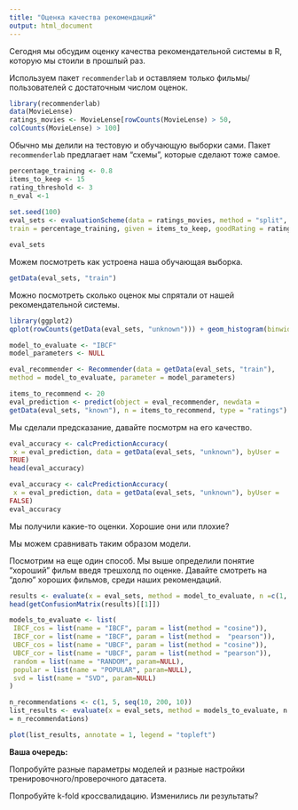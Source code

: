 ```yaml
---
title: "Оценка качества рекомендаций"
output: html_document
---
```


Сегодня мы обсудим оценку качества рекомендательной системы в R, которую мы стоили в прошлый раз.

Используем пакет `recommenderlab` и оставляем только фильмы/пользователей с достаточным числом оценок.

```r
library(recommenderlab)
data(MovieLense)
ratings_movies <- MovieLense[rowCounts(MovieLense) > 50,
colCounts(MovieLense) > 100] 
```

Обычно мы делили на тестовую и обучающую выборки сами. Пакет `recommenderlab` предлагает нам "схемы", которые сделают тоже самое.

```r
percentage_training <- 0.8
items_to_keep <- 15
rating_threshold <- 3
n_eval <-1
  
set.seed(100)
eval_sets <- evaluationScheme(data = ratings_movies, method = "split",
train = percentage_training, given = items_to_keep, goodRating = rating_threshold, k = n_eval) 

eval_sets

```
Можем посмотреть как устроена наша обучающая выборка.

```r
getData(eval_sets, "train")
```

Можно посмотреть сколько оценок мы спрятали от нашей рекомендательной системы.

```r
library(ggplot2)
qplot(rowCounts(getData(eval_sets, "unknown"))) + geom_histogram(binwidth = 1) + ggtitle("unknown items by the users")
```


```r
model_to_evaluate <- "IBCF"
model_parameters <- NULL

eval_recommender <- Recommender(data = getData(eval_sets, "train"),
method = model_to_evaluate, parameter = model_parameters)
```

```r
items_to_recommend <- 20
eval_prediction <- predict(object = eval_recommender, newdata =
getData(eval_sets, "known"), n = items_to_recommend, type = "ratings")
```


Мы сделали предсказание, давайте посмотрм на его качество.

```r
eval_accuracy <- calcPredictionAccuracy(
 x = eval_prediction, data = getData(eval_sets, "unknown"), byUser =
TRUE)
head(eval_accuracy)
```

```r
eval_accuracy <- calcPredictionAccuracy(
 x = eval_prediction, data = getData(eval_sets, "unknown"), byUser =
FALSE)
eval_accuracy
```

Мы получили какие-то оценки. Хорошие они или плохие?

Мы можем сравнивать таким образом модели.

Посмотрим на еще один способ. Мы выше определили понятие "хороший" фильм введя трешхолд по оценке. Давайте смотреть на "долю" хороших фильмов, среди наших рекомендаций.  

```r
results <- evaluate(x = eval_sets, method = model_to_evaluate, n =c(1, seq(10, 100, 10)))
head(getConfusionMatrix(results)[[1]])
```


```r
models_to_evaluate <- list(
 IBCF_cos = list(name = "IBCF", param = list(method = "cosine")),
 IBCF_cor = list(name = "IBCF", param = list(method =  "pearson")),
 UBCF_cos = list(name = "UBCF", param = list(method = "cosine")),
 UBCF_cor = list(name = "UBCF", param = list(method = "pearson")),
 random = list(name = "RANDOM", param=NULL), 
 popular = list(name = "POPULAR", param=NULL),
 svd = list(name = "SVD", param=NULL)
)
```



```r
n_recommendations <- c(1, 5, seq(10, 200, 10))
list_results <- evaluate(x = eval_sets, method = models_to_evaluate, n
= n_recommendations)
```

```r
plot(list_results, annotate = 1, legend = "topleft") 
```



**Ваша очередь:**

Попробуйте разные параметры моделей и разные настройки тренировочного/проверочного датасета.

Попробуйте k-fold кроссвалидацию. Изменились ли результаты?